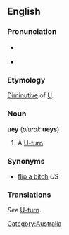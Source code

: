 ==English==

===Pronunciation===
* {{IPA|/ˈjʊu.ɪi/}} {{SAMPA|/"ju:.i:/}} {{a|UK}}
* {{audio|en-uk-uey.ogg|Audio (UK)}}

===Etymology===
[[Diminutive]] of [[U]].

===Noun===
'''uey''' (''plural:'' '''ueys''')

# {{context|US|Australian|colloquial}} A [[U-turn]].

===Synonyms===
*[[flip a bitch]] ''US''

===Translations===
{{rfc-level|Translations at L3+ (AutoFormat would have corrected level of Synonyms)}}
''See'' [[U-turn]].

<!-- Please put translations at U-turn to keep them consistent. -- [[User:Paul G|Paul G]] 09:20, 20 Apr 2004 (UTC)
*Dutch: [[rechtsomkeert]], [[draai]] van 180 graden
-->

[[Category:Australia]]
